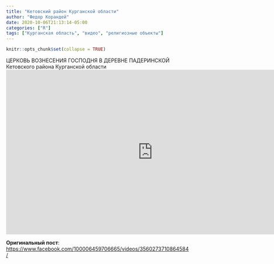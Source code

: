 ```yaml
---
title: "Кетовский район Курганской области"
author: "Федор Корандей"
date: 2020-10-06T21:13:14-05:00
categories: ["R"]
tags: ["Курганская область", "видео", "религиозные объекты"]
---
```


```r
knitr::opts_chunk$set(collapse = TRUE)
```

ЦЕРКОВЬ ВОЗНЕСЕНИЯ ГОСПОДНЯ В ДЕРЕВНЕ ПАДЕРИНСКОЙ Кетовского района Курганской области
<iframe src="https://www.facebook.com/plugins/video.php?height=314&href=https%3A%2F%2Fwww.facebook.com%2Fnoctu.vigilus%2Fvideos%2F3560273710864584%2F&show_text=false&width=560&t=0" width="800" height="450" style="border:none;overflow:hidden" scrolling="no" frameborder="0" allowfullscreen="true" allow="autoplay; clipboard-write; encrypted-media; picture-in-picture; web-share" allowFullScreen="true"></iframe>

**Оригинальный пост**: 
<https://www.facebook.com/100006459706665/videos/3560273710864584/>{target="_blank"}